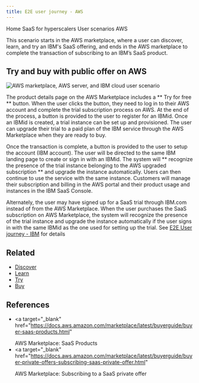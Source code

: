 ```yaml
---
title: E2E user journey - AWS
---
```



<Breadcrumb>
  <BreadcrumbItem href="https://pages.github.ibm.com/cdai-design/pal/">
    Home
  </BreadcrumbItem>
  <BreadcrumbItem href="https://pages.github.ibm.com/cdai-design/pal/saas-for-hyperscalers/overview">
    SaaS for hyperscalers
  </BreadcrumbItem>
  <BreadcrumbItem href="https://pages.github.ibm.com/cdai-design/pal/saas-for-hyperscalers/user-scenarios">
    User scenarios
  </BreadcrumbItem>
  <BreadcrumbItem
    isCurrentPage
    href="https://pages.github.ibm.com/cdai-design/pal/saas-for-hyperscalers/user-scenarios/transact-upgrade-aws"
  >
    AWS
  </BreadcrumbItem>
</Breadcrumb>

<PageDescription>

This scenario starts in the AWS marketplace, where a user can discover, learn, and try an IBM's SaaS offering, and ends in the AWS marketplace to complete the transaction of subscribing to an IBM’s SaaS product.

</PageDescription>

## Try and buy with public offer on AWS

<Row>
  <Column colMd={8} colLg={10}>

![AWS marketplace, AWS server, and IBM cloud user scenario](/images/E2EFlow-aws.png)

  </Column>
</Row>

The product details page on the AWS Marketplace includes a ** Try for free ** button. When the user clicks the button, they need to log in to their AWS account and complete the trial subscription process on AWS. At the end of the process, a button is provided to the user to register for an IBMid. Once an IBMid is created, a trial instance can be set up and provisioned. The user can upgrade their trial to a paid plan of the IBM service through the AWS Marketplace when they are ready to buy.

Once the transaction is complete, a button is provided to the user to setup the account (IBM account). The user will be directed to the same IBM landing page to create or sign in with an IBMid. The system will ** recognize the presence of the trial instance belonging to the AWS upgraded subscription ** and upgrade the instance automatically. Users can then continue to use the service with the same instance. Customers will manage their subscription and billing in the AWS portal and their product usage and instances in the IBM SaaS Console.

Alternately, the user may have signed up for a SaaS trial through IBM.com instead of from the AWS Marketplace. When the user purchases the SaaS subscription on AWS Marketplace, the system will recognize the presence of the trial instance and upgrade the instance automatically if the user signs in with the same IBMid as the one used for setting up the trial.
See [E2E User journey - IBM](https://pages.github.ibm.com/cdai-design/pal/saas-for-hyperscalers/user-scenarios/transact-upgrade-ibm) for details

<CardGroup>
  <MiniCard
    title="Click through prototype"
    href="https://www.figma.com/proto/SlZ7TK2mTzNLIHZB2dGXRF/MCSP-Onboarding-Design-Guide?page-id=163%3A351403&node-id=232-360185&viewport=666%2C536%2C0.5&scaling=scale-down&starting-point-node-id=232%3A360185&show-proto-sidebar=1"
    actionIcon="launch"
  ></MiniCard>
  <MiniCard
    title="Figma design template"
    href="https://www.figma.com/file/SlZ7TK2mTzNLIHZB2dGXRF/MCSP-Discover%2C-Learn%2C-Try%2C-Buy-flows?node-id=1898%3A423455&t=0b6q9436Ua6pJgGw-1"
    actionIcon="launch"
  ></MiniCard>
</CardGroup>

## Related

- [Discover](https://pages.github.ibm.com/cdai-design/pal/saas-for-hyperscalers/discover)
- [Learn](https://pages.github.ibm.com/cdai-design/pal/saas-for-hyperscalers/learn)
- [Try](https://pages.github.ibm.com/cdai-design/pal/saas-for-hyperscalers/try)
- [Buy](https://pages.github.ibm.com/cdai-design/pal/saas-for-hyperscalers/buy)

## References

- <a
    target="_blank"
    href="https://docs.aws.amazon.com/marketplace/latest/buyerguide/buyer-saas-products.html"
  >
    AWS Marketplace: SaaS Products
  </a>
- <a
    target="_blank"
    href="https://docs.aws.amazon.com/marketplace/latest/buyerguide/buyer-private-offers-subscribing-saas-private-offer.html"
  >
    AWS Marketplace: Subscribing to a SaaS private offer
  </a>
